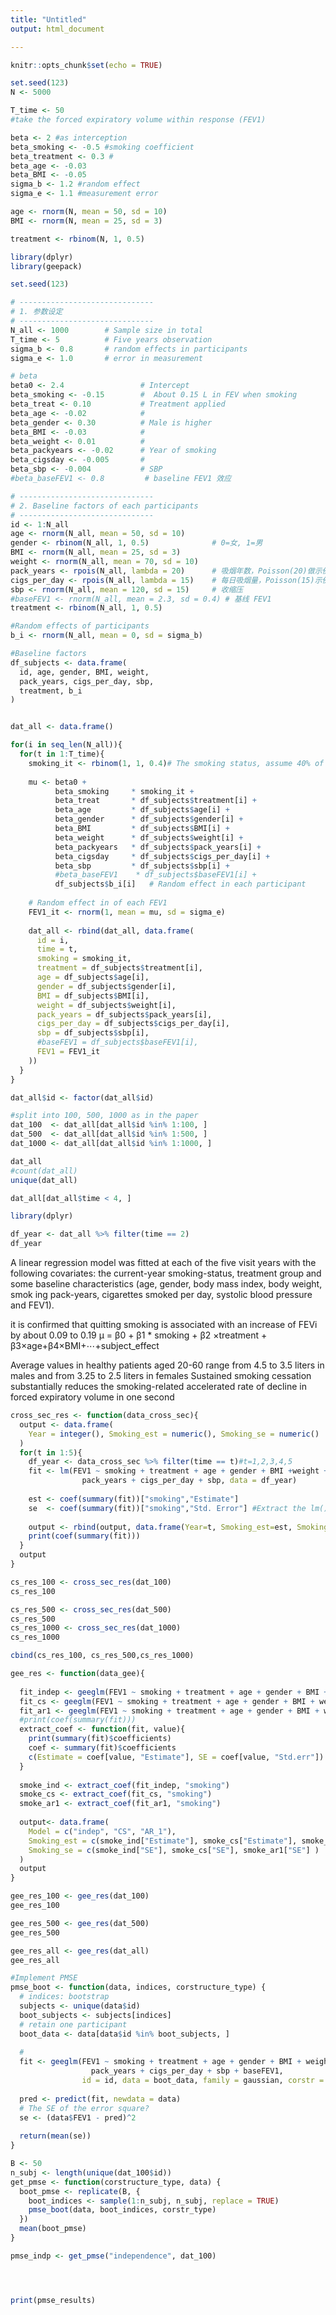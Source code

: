 ```yaml
---
title: "Untitled"
output: html_document

---
```


```r
knitr::opts_chunk$set(echo = TRUE)
```

```r
set.seed(123)
N <- 5000

T_time <- 50
#take the forced expiratory volume within response (FEV1)

beta <- 2 #as interception
beta_smoking <- -0.5 #smoking coefficient
beta_treatment <- 0.3 #
beta_age <- -0.03
beta_BMI <- -0.05
sigma_b <- 1.2 #random effect
sigma_e <- 1.1 #measurement error

age <- rnorm(N, mean = 50, sd = 10)
BMI <- rnorm(N, mean = 25, sd = 3)

treatment <- rbinom(N, 1, 0.5)

```

```r


library(dplyr)
library(geepack)

set.seed(123) 

# ------------------------------
# 1. 参数设定
# ------------------------------
N_all <- 1000        # Sample size in total
T_time <- 5          # Five years observation
sigma_b <- 0.8       # random effects in participants
sigma_e <- 1.0       # error in measurement 

# beta
beta0 <- 2.4                 # Intercept
beta_smoking <- -0.15        #  About 0.15 L in FEV when smoking
beta_treat <- 0.10           # Treatment applied
beta_age <- -0.02            # 
beta_gender <- 0.30          # Male is higher 
beta_BMI <- -0.03            # 
beta_weight <- 0.01          # 
beta_packyears <- -0.02      # Year of smoking
beta_cigsday <- -0.005       # 
beta_sbp <- -0.004           # SBP
#beta_baseFEV1 <- 0.8         # baseline FEV1 效应

# ------------------------------
# 2. Baseline factors of each participants
# ------------------------------
id <- 1:N_all
age <- rnorm(N_all, mean = 50, sd = 10)
gender <- rbinom(N_all, 1, 0.5)              # 0=女, 1=男
BMI <- rnorm(N_all, mean = 25, sd = 3)
weight <- rnorm(N_all, mean = 70, sd = 10)
pack_years <- rpois(N_all, lambda = 20)      # 吸烟年数，Poisson(20)做示例
cigs_per_day <- rpois(N_all, lambda = 15)    # 每日吸烟量，Poisson(15)示例
sbp <- rnorm(N_all, mean = 120, sd = 15)     # 收缩压
#baseFEV1 <- rnorm(N_all, mean = 2.3, sd = 0.4) # 基线 FEV1
treatment <- rbinom(N_all, 1, 0.5)           

#Random effects of participants
b_i <- rnorm(N_all, mean = 0, sd = sigma_b)

#Baseline factors
df_subjects <- data.frame(
  id, age, gender, BMI, weight,
  pack_years, cigs_per_day, sbp,
  treatment, b_i
)


dat_all <- data.frame()  

for(i in seq_len(N_all)){
  for(t in 1:T_time){
    smoking_it <- rbinom(1, 1, 0.4)# The smoking status, assume 40% of the sample smoke
    
    mu <- beta0 +
          beta_smoking     * smoking_it +
          beta_treat       * df_subjects$treatment[i] +
          beta_age         * df_subjects$age[i] +
          beta_gender      * df_subjects$gender[i] +
          beta_BMI         * df_subjects$BMI[i] +
          beta_weight      * df_subjects$weight[i] +
          beta_packyears   * df_subjects$pack_years[i] +
          beta_cigsday     * df_subjects$cigs_per_day[i] +
          beta_sbp         * df_subjects$sbp[i] +
          #beta_baseFEV1    * df_subjects$baseFEV1[i] +
          df_subjects$b_i[i]   # Random effect in each participant
    
    # Random effect in of each FEV1
    FEV1_it <- rnorm(1, mean = mu, sd = sigma_e)
    
    dat_all <- rbind(dat_all, data.frame(
      id = i,
      time = t,
      smoking = smoking_it,
      treatment = df_subjects$treatment[i],
      age = df_subjects$age[i],
      gender = df_subjects$gender[i],
      BMI = df_subjects$BMI[i],
      weight = df_subjects$weight[i],
      pack_years = df_subjects$pack_years[i],
      cigs_per_day = df_subjects$cigs_per_day[i],
      sbp = df_subjects$sbp[i],
      #baseFEV1 = df_subjects$baseFEV1[i],
      FEV1 = FEV1_it
    ))
  }
}

dat_all$id <- factor(dat_all$id)

#split into 100, 500, 1000 as in the paper
dat_100  <- dat_all[dat_all$id %in% 1:100, ]
dat_500  <- dat_all[dat_all$id %in% 1:500, ]
dat_1000 <- dat_all[dat_all$id %in% 1:1000, ]

```

```r
dat_all
#count(dat_all)
unique(dat_all)
```
```r
dat_all[dat_all$time < 4, ]
```

```r
library(dplyr)

df_year <- dat_all %>% filter(time == 2)
df_year
```

A linear regression model was fitted at each of the five visit years with the following covariates: the current-year smoking-status, treatment group and some baseline characteristics (age, gender, body mass index, body weight, smok ing pack-years, cigarettes smoked per day, systolic blood pressure and FEV1). 

it is confirmed that quitting smoking is associated with an increase of FEVi by about 0.09 to 0.19 
μ = β0 + β1 * smoking + β2 ×treatment + β3×age+β4×BMI+⋯+subject_effect

Average values in healthy patients aged 20-60 range from 4.5 to 3.5 liters in males and from 3.25 to 2.5 liters in females
Sustained smoking cessation substantially reduces the smoking-related accelerated rate of decline in forced expiratory volume in one second


```r

cross_sec_res <- function(data_cross_sec){
  output <- data.frame(
    Year = integer(), Smoking_est = numeric(), Smoking_se = numeric()
  )
  for(t in 1:5){
    df_year <- data_cross_sec %>% filter(time == t)#t=1,2,3,4,5
    fit <- lm(FEV1 ~ smoking + treatment + age + gender + BMI +weight +
                pack_years + cigs_per_day + sbp, data = df_year)
    
    est <- coef(summary(fit))["smoking","Estimate"]
    se  <- coef(summary(fit))["smoking","Std. Error"] #Extract the lm() parameters & coefficient 
    
    output <- rbind(output, data.frame(Year=t, Smoking_est=est, Smoking_se=se))
    print(coef(summary(fit)))
  }
  output
}

cs_res_100 <- cross_sec_res(dat_100)
cs_res_100

```
```r
cs_res_500 <- cross_sec_res(dat_500)
cs_res_500
cs_res_1000 <- cross_sec_res(dat_1000)
cs_res_1000

```


```r
cbind(cs_res_100, cs_res_500,cs_res_1000)
```


```r
gee_res <- function(data_gee){
  
  fit_indep <- geeglm(FEV1 ~ smoking + treatment + age + gender + BMI + weight + pack_years + cigs_per_day + sbp, id = id, data = data_gee, family = gaussian, corstr = "independence")
  fit_cs <- geeglm(FEV1 ~ smoking + treatment + age + gender + BMI + weight + pack_years + cigs_per_day + sbp, id = id, data = data_gee, family = gaussian, corstr = "exchangeable")
  fit_ar1 <- geeglm(FEV1 ~ smoking + treatment + age + gender + BMI + weight + pack_years + cigs_per_day + sbp, id = id, data = data_gee, family = gaussian, corstr = "ar1")
  #print(coef(summary(fit)))
  extract_coef <- function(fit, value){
    print(summary(fit)$coefficients)
    coef <- summary(fit)$coefficients
    c(Estimate = coef[value, "Estimate"], SE = coef[value, "Std.err"])
  }
  
  smoke_ind <- extract_coef(fit_indep, "smoking")
  smoke_cs <- extract_coef(fit_cs, "smoking")
  smoke_ar1 <- extract_coef(fit_ar1, "smoking")
  
  output<- data.frame(
    Model = c("indep", "CS", "AR_1"),
    Smoking_est = c(smoke_ind["Estimate"], smoke_cs["Estimate"], smoke_ar1["Estimate"] ),
    Smoking_se = c(smoke_ind["SE"], smoke_cs["SE"], smoke_ar1["SE"] )
  )
  output
}

gee_res_100 <- gee_res(dat_100)
gee_res_100
```
```r

gee_res_500 <- gee_res(dat_500)
gee_res_500

```

```r
gee_res_all <- gee_res(dat_all)
gee_res_all
```

```r

#Implement PMSE
pmse_boot <- function(data, indices, corstructure_type) {
  # indices: bootstrap 
  subjects <- unique(data$id)
  boot_subjects <- subjects[indices]
  # retain one participant
  boot_data <- data[data$id %in% boot_subjects, ]
  
  # 
  fit <- geeglm(FEV1 ~ smoking + treatment + age + gender + BMI + weight +
                  pack_years + cigs_per_day + sbp + baseFEV1,
                id = id, data = boot_data, family = gaussian, corstr = corstructure_type)
  
  pred <- predict(fit, newdata = data)
  # The SE of the error square?
  se <- (data$FEV1 - pred)^2
  
  return(mean(se))
}

B <- 50
n_subj <- length(unique(dat_100$id)) 
get_pmse <- function(corstructure_type, data) {
  boot_pmse <- replicate(B, {
    boot_indices <- sample(1:n_subj, n_subj, replace = TRUE)
    pmse_boot(data, boot_indices, corstr_type)
  })
  mean(boot_pmse)
}

pmse_indp <- get_pmse("independence", dat_100)




print(pmse_results)



```













